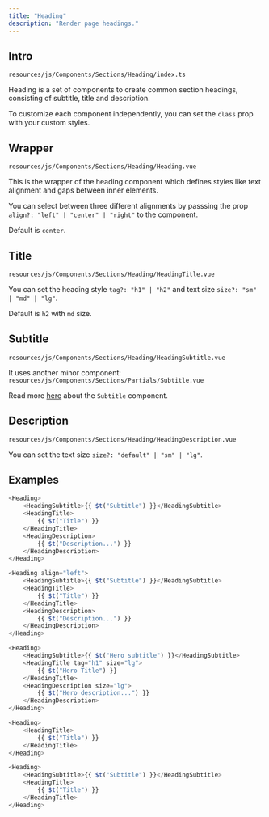 ```yaml
---
title: "Heading"
description: "Render page headings."
---
```



## Intro

`resources/js/Components/Sections/Heading/index.ts`

Heading is a set of components to create common section headings, consisting of subtitle, title and description.

To customize each component independently, you can set the `class` prop with your custom styles.

## Wrapper

`resources/js/Components/Sections/Heading/Heading.vue`

This is the wrapper of the heading component which defines styles like text alignment and gaps between inner elements.

You can select between three different alignments by passsing the prop `align?: "left" | "center" | "right"` to the component.

Default is `center`.

## Title

`resources/js/Components/Sections/Heading/HeadingTitle.vue`

You can set the heading style `tag?: "h1" | "h2"` and text size `size?: "sm" | "md" | "lg"`.

Default is `h2` with `md` size.

## Subtitle

`resources/js/Components/Sections/Heading/HeadingSubtitle.vue`

It uses another minor component: `resources/js/Components/Sections/Partials/Subtitle.vue`

Read more [here](/components/extras/subtitle) about the `Subtitle` component.

## Description

`resources/js/Components/Sections/Heading/HeadingDescription.vue`

You can set the text size `size?: "default" | "sm" | "lg"`.

## Examples

<CodeGroup>

```javascript Default
<Heading>
    <HeadingSubtitle>{{ $t("Subtitle") }}</HeadingSubtitle>
    <HeadingTitle>
        {{ $t("Title") }}
    </HeadingTitle>
    <HeadingDescription>
        {{ $t("Description...") }}
    </HeadingDescription>
</Heading>
```

```javascript Left-aligned
<Heading align="left">
    <HeadingSubtitle>{{ $t("Subtitle") }}</HeadingSubtitle>
    <HeadingTitle>
        {{ $t("Title") }}
    </HeadingTitle>
    <HeadingDescription>
        {{ $t("Description...") }}
    </HeadingDescription>
</Heading>
```

```javascript Hero
<Heading>
    <HeadingSubtitle>{{ $t("Hero subtitle") }}</HeadingSubtitle>
    <HeadingTitle tag="h1" size="lg">
        {{ $t("Hero Title") }}
    </HeadingTitle>
    <HeadingDescription size="lg">
        {{ $t("Hero description...") }}
    </HeadingDescription>
</Heading>
```

```javascript Title
<Heading>
    <HeadingTitle>
        {{ $t("Title") }}
    </HeadingTitle>
</Heading>
```

```javascript Title + subtitle
<Heading>
    <HeadingSubtitle>{{ $t("Subtitle") }}</HeadingSubtitle>
    <HeadingTitle>
        {{ $t("Title") }}
    </HeadingTitle>
</Heading>
```

</CodeGroup>

